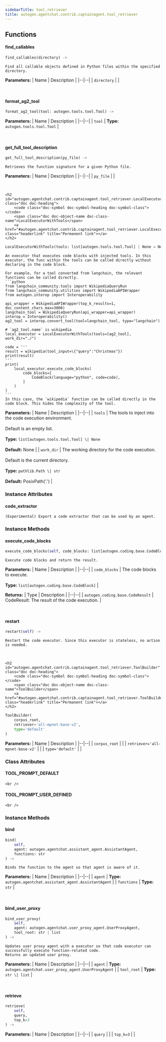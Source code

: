 ```yaml
---
sidebarTitle: tool_retriever
title: autogen.agentchat.contrib.captainagent.tool_retriever
---
```


## Functions

<code class="doc-symbol doc-symbol-heading doc-symbol-function"></code>
#### find_callables
<a href="#autogen.agentchat.contrib.captainagent.tool_retriever..find_callables" class="headerlink" title="Permanent link"></a>

```python
find_callables(directory) -> 
```

    Find all callable objects defined in Python files within the specified directory.

<b>Parameters:</b>
| Name | Description |
|--|--|
| `directory` |  |

<br />

<code class="doc-symbol doc-symbol-heading doc-symbol-function"></code>
#### format_ag2_tool
<a href="#autogen.agentchat.contrib.captainagent.tool_retriever..format_ag2_tool" class="headerlink" title="Permanent link"></a>

```python
format_ag2_tool(tool: autogen.tools.tool.Tool) -> 
```

    

<b>Parameters:</b>
| Name | Description |
|--|--|
| `tool` | **Type:** `autogen.tools.tool.Tool` |

<br />

<code class="doc-symbol doc-symbol-heading doc-symbol-function"></code>
#### get_full_tool_description
<a href="#autogen.agentchat.contrib.captainagent.tool_retriever..get_full_tool_description" class="headerlink" title="Permanent link"></a>

```python
get_full_tool_description(py_file) -> 
```

    Retrieves the function signature for a given Python file.

<b>Parameters:</b>
| Name | Description |
|--|--|
| `py_file` |  |

<br />

    <h2 id="autogen.agentchat.contrib.captainagent.tool_retriever.LocalExecutorWithTools" class="doc doc-heading">
        <code class="doc-symbol doc-symbol-heading doc-symbol-class"></code>
        <span class="doc doc-object-name doc-class-name">LocalExecutorWithTools</span>
        <a href="#autogen.agentchat.contrib.captainagent.tool_retriever.LocalExecutorWithTools" class="headerlink" title="Permanent link"></a>
    </h2>

```python
LocalExecutorWithTools(tools: list[autogen.tools.tool.Tool] | None = None, work_dir: pathlib.Path | str = PosixPath('.'))
```

    An executor that executes code blocks with injected tools. In this executor, the func within the tools can be called directly without declaring in the code block.
    
    For example, for a tool converted from langchain, the relevant functions can be called directly.
    ```python
    from langchain_community.tools import WikipediaQueryRun
    from langchain_community.utilities import WikipediaAPIWrapper
    from autogen.interop import Interoperability
    
    api_wrapper = WikipediaAPIWrapper(top_k_results=1, doc_content_chars_max=3000)
    langchain_tool = WikipediaQueryRun(api_wrapper=api_wrapper)
    interop = Interoperability()
    ag2_tool = interop.convert_tool(tool=langchain_tool, type="langchain")
    
    # `ag2_tool.name` is wikipedia
    local_executor = LocalExecutorWithTools(tools=[ag2_tool], work_dir="./")
    
    code = '''
    result = wikipedia(tool_input=\{"query":"Christmas"})
    print(result)
    '''
    print(
        local_executor.execute_code_blocks(
            code_blocks=[
                CodeBlock(language="python", code=code),
            ]
        )
    )
    ```
    In this case, the `wikipedia` function can be called directly in the code block. This hides the complexity of the tool.

<b>Parameters:</b>
| Name | Description |
|--|--|
| `tools` | The tools to inject into the code execution environment.<br/><br/>Default is an empty list.<br/><br/>**Type:** `list[autogen.tools.tool.Tool] \| None`<br/><br/>**Default:** None |
| `work_dir` | The working directory for the code execution.<br/><br/>Default is the current directory.<br/><br/>**Type:** `pathlib.Path \| str`<br/><br/>**Default:** PosixPath('.') |

### Instance Attributes

<code class="doc-symbol doc-symbol-heading doc-symbol-attribute"></code>
#### code_extractor
<a href="#autogen.agentchat.contrib.captainagent.tool_retriever.LocalExecutorWithTools.code_extractor" class="headerlink" title="Permanent link"></a>

    (Experimental) Export a code extractor that can be used by an agent.

### Instance Methods

<code class="doc-symbol doc-symbol-heading doc-symbol-method"></code>
#### execute_code_blocks
<a href="#autogen.agentchat.contrib.captainagent.tool_retriever.LocalExecutorWithTools.execute_code_blocks" class="headerlink" title="Permanent link"></a>

```python
execute_code_blocks(self, code_blocks: list[autogen.coding.base.CodeBlock]) -> autogen.coding.base.CodeResult
```

    Execute code blocks and return the result.

<b>Parameters:</b>
| Name | Description |
|--|--|
| `code_blocks` | The code blocks to execute.<br/><br/>**Type:** `list[autogen.coding.base.CodeBlock]` |

<b>Returns:</b>
| Type | Description |
|--|--|
| `autogen.coding.base.CodeResult` | CodeResult: The result of the code execution. |

<br />

<code class="doc-symbol doc-symbol-heading doc-symbol-method"></code>
#### restart
<a href="#autogen.agentchat.contrib.captainagent.tool_retriever.LocalExecutorWithTools.restart" class="headerlink" title="Permanent link"></a>

```python
restart(self) -> 
```

    Restart the code executor. Since this executor is stateless, no action is needed.

<br />

    <h2 id="autogen.agentchat.contrib.captainagent.tool_retriever.ToolBuilder" class="doc doc-heading">
        <code class="doc-symbol doc-symbol-heading doc-symbol-class"></code>
        <span class="doc doc-object-name doc-class-name">ToolBuilder</span>
        <a href="#autogen.agentchat.contrib.captainagent.tool_retriever.ToolBuilder" class="headerlink" title="Permanent link"></a>
    </h2>

```python
ToolBuilder(
    corpus_root,
    retriever='all-mpnet-base-v2',
    type='default'
)
```

    

<b>Parameters:</b>
| Name | Description |
|--|--|
| `corpus_root` |  |
| `retriever='all-mpnet-base-v2'` |  |
| `type='default'` |  |

### Class Attributes

<code class="doc-symbol doc-symbol-heading doc-symbol-attribute"></code>
#### TOOL_PROMPT_DEFAULT
<a href="#autogen.agentchat.contrib.captainagent.tool_retriever.ToolBuilder.TOOL_PROMPT_DEFAULT" class="headerlink" title="Permanent link"></a>

    <br />

<code class="doc-symbol doc-symbol-heading doc-symbol-attribute"></code>
#### TOOL_PROMPT_USER_DEFINED
<a href="#autogen.agentchat.contrib.captainagent.tool_retriever.ToolBuilder.TOOL_PROMPT_USER_DEFINED" class="headerlink" title="Permanent link"></a>

    <br />

### Instance Methods

<code class="doc-symbol doc-symbol-heading doc-symbol-method"></code>
#### bind
<a href="#autogen.agentchat.contrib.captainagent.tool_retriever.ToolBuilder.bind" class="headerlink" title="Permanent link"></a>

```python
bind(
    self,
    agent: autogen.agentchat.assistant_agent.AssistantAgent,
    functions: str
) -> 
```

    Binds the function to the agent so that agent is aware of it.

<b>Parameters:</b>
| Name | Description |
|--|--|
| `agent` | **Type:** `autogen.agentchat.assistant_agent.AssistantAgent` |
| `functions` | **Type:** `str` |

<br />

<code class="doc-symbol doc-symbol-heading doc-symbol-method"></code>
#### bind_user_proxy
<a href="#autogen.agentchat.contrib.captainagent.tool_retriever.ToolBuilder.bind_user_proxy" class="headerlink" title="Permanent link"></a>

```python
bind_user_proxy(
    self,
    agent: autogen.agentchat.user_proxy_agent.UserProxyAgent,
    tool_root: str | list
) -> 
```

    Updates user proxy agent with a executor so that code executor can successfully execute function-related code.
    Returns an updated user proxy.

<b>Parameters:</b>
| Name | Description |
|--|--|
| `agent` | **Type:** `autogen.agentchat.user_proxy_agent.UserProxyAgent` |
| `tool_root` | **Type:** `str \| list` |

<br />

<code class="doc-symbol doc-symbol-heading doc-symbol-method"></code>
#### retrieve
<a href="#autogen.agentchat.contrib.captainagent.tool_retriever.ToolBuilder.retrieve" class="headerlink" title="Permanent link"></a>

```python
retrieve(
    self,
    query,
    top_k=3
) -> 
```

    

<b>Parameters:</b>
| Name | Description |
|--|--|
| `query` |  |
| `top_k=3` |  |

<br />